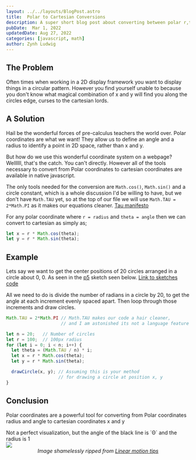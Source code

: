 ```yaml
---
layout: ../../layouts/BlogPost.astro
title:  Polar to Cartesian Conversions
description: A super short blog post about converting between polar r,theta coordinates to standard x,y coordinates
pubDate:  Mar 1, 2022
updatedDate: Aug 27, 2022
categories: [javascript, math]
author: Zynh Ludwig
---
```


## The Problem

Often times when working in a 2D display framework you want to display things in a circular pattern.
However you find yourself unable to because you don't know what magical combination of
x and y will find you along the circles edge, curses to the cartesian lords.

## A Solution

Hail be the wonderful forces of pre-calculus teachers the world over. Polar coordinates are what we want!
They allow us to define an angle and a radius to identify a point in 2D space, rather than x and y.

But how do we use this wonderful coordinate system on a webpage?\
Wellllll, that's the catch. You can't directly. However all of the tools necessary to
convert from Polar coordinates to cartesian coordinates are available in native javascript.

The only tools needed for the conversion are `Math.cos()`, `Math.sin()` and a circle constant, which is a
whole discussion I'd be willing to have, but we don't have `Math.TAU` yet, so at the top of our file
we will use `Math.TAU = 2*Math.PI` as it makes our equations cleaner. [Tau manifesto](https://tauday.com/tau-manifesto)

For any polar coordinate where `r = radius` and `theta = angle` then we can convert to cartesian as simply
as;

```js
let x = r * Math.cos(theta);
let y = r * Math.sin(theta);
```

## Example

Lets say we want to get the center positions of 20 circles arranged in a circle about 0, 0. As seen in the [p5](https://p5js.org/) sketch seen below.
[Link to sketches code](https://editor.p5js.org/Zynh0722/sketches/d6GHn4dXp)

<Circles />

All we need to do is divide the number of radians in a circle by 20, to get the angle at each increment evenly spaced apart.
Then loop through those increments and draw circles.

```js
Math.TAU = 2*Math.PI // Math.TAU makes our code a hair cleaner,
                     // and I am astonished its not a language feature yet

let n = 20;   // Number of circles
let r = 100;  // 100px radius
for (let i = 0; i < n; i++) {
  let theta = (Math.TAU / n) * i;
  let x = r * Math.cos(theta);
  let y = r * Math.sin(theta);

  drawCircle(x, y); // Assuming this is your method
                    // for drawing a circle at position x, y
}
```

## Conclusion

Polar coordinates are a powerful tool for converting from Polar coordinates radius and angle to cartesian coordinates x
and y

<SinCos />
Not a perfect visualization, but the angle of the black line is `Θ` and the radius is 1 

<img style="margin:auto; display:block;" src="/assets/Polar-Cartesian-Coordinates-Feature.png" />
<i style="text-align:center; display:block;">Image shamelessly ripped from <a href="https://www.linearmotiontips.com/motion-basics-difference-between-cartesian-and-polar-coordinate-systems/">Linear motion tips</a></i>

